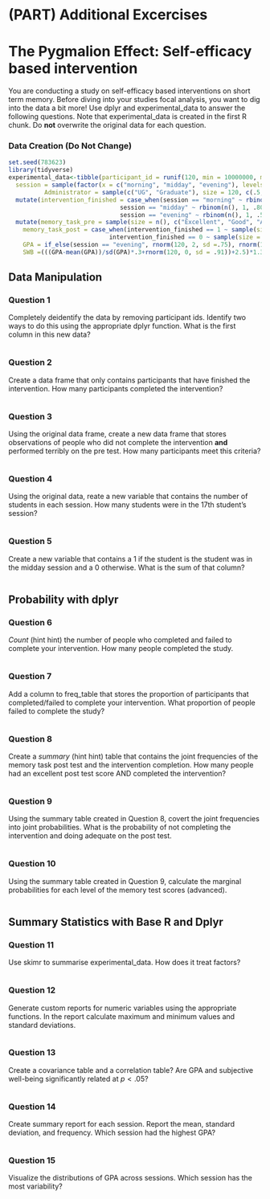 # (PART) Additional Excercises {-}


# The Pygmalion Effect: Self-efficacy based intervention
You are conducting a study on self-efficacy based interventions on short term memory. Before diving into your studies focal analysis, you want to dig into the data a bit more! Use dplyr and experimental_data to answer the following questions. Note that experimental_data is created in the first R chunk. Do **not** overwrite the original data for each question. 

### Data Creation (Do Not Change)

```r
set.seed(783623)
library(tidyverse)
experimental_data<-tibble(participant_id = runif(120, min = 10000000, max = 99999999),
  session = sample(factor(x = c("morning", "midday", "evening"), levels = c("morning", "midday", "evening"), ordered = TRUE), size = 120, replace = TRUE, prob = c(.25, .30, .45)),
          Administrator = sample(c("UG", "Graduate"), size = 120, c(.5, .5), replace = TRUE))%>%
  mutate(intervention_finished = case_when(session == "morning" ~ rbinom(n(), 1, .75),
                               session == "midday" ~ rbinom(n(), 1, .80), 
                               session == "evening" ~ rbinom(n(), 1, .5)))%>%
  mutate(memory_task_pre = sample(size = n(), c("Excellent", "Good", "Adequate", "Poor", "Terrible"), replace = TRUE, prob = c(.15, .2, .15, .2, .3)),
    memory_task_post = case_when(intervention_finished == 1 ~ sample(size = n(), c("Excellent", "Good", "Adequate", "Poor", "Terrible"), replace = TRUE, prob = c(.3, .4, .2, .05, .05)),
                            intervention_finished == 0 ~ sample(size = n(), c("Excellent", "Good", "Adequate", "Poor", "Terrible"), replace = TRUE, prob = c(.2, .2, .3, .1, .2))),
    GPA = if_else(session == "evening", rnorm(120, 2, sd =.75), rnorm(120, 2.3, .30)), 
    SWB =(((GPA-mean(GPA))/sd(GPA)*.3+rnorm(120, 0, sd = .91))+2.5)*1.3)
```

## Data Manipulation

### Question 1
Completely deidentify the data by removing participant ids. Identify two ways to do this using the appropriate dplyr function. What is the first column in this new data?

```r
```


### Question 2
Create a data frame that only contains participants that have finished the intervention. How many participants completed the intervention?

```r
```

### Question 3
Using the original data frame, create a new data frame that stores observations of people who did not complete the intervention **and** performed terribly on the pre test. How many participants meet this criteria?

```r
```

### Question 4
Using the original data, reate a new variable that contains the number of students in each session. How many students were in the 17th student's session?

```r
```

### Question 5
Create a new variable that contains a 1 if the student is the student was in the midday session and a 0 otherwise. What is the sum of that column?

```r
```

## Probability with dplyr

### Question 6
*Count* (hint hint) the number of people who completed and failed to complete your intervention. How many people completed the study.  
```r

```

### Question 7
Add a column to freq_table that stores the proportion of participants that completed/failed to complete your intervention. What proportion of people failed to complete the study? 
```r

```

### Question 8
Create a *summary* (hint hint) table that contains the joint frequencies of the memory task post test and the intervention completion. How many people had an excellent post test score AND completed the intervention?

```r

```


### Question 9
Using the summary table created in Question 8, covert the joint frequencies into joint probabilities. What is the probability of not completing the intervention and doing adequate on the post test.
```r

```

### Question 10
Using the summary table created in Question 9, calculate the marginal probabilities for each level of the memory test scores (advanced). 
```r

```


## Summary Statistics with Base R and Dplyr

### Question 11
Use skimr to summarise experimental_data. How does it treat factors?

```r

```

### Question 12
Generate custom reports for numeric variables using the appropriate functions. In the report calculate maximum and minimum values and standard deviations. 


```r

```


### Question 13
Create a covariance table and a correlation table? Are GPA and subjective well-being significantly related at $p < .05$?

```r

```


### Question 14
Create summary report for each session. Report the mean, standard deviation, and frequency. Which session had the highest GPA?

```r

```


### Question 15
Visualize the distributions of GPA across sessions. Which session has the most variability?

```r

```


